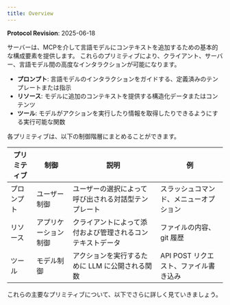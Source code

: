 ```yaml
---
title: Overview
---
```


<Info>**Protocol Revision**: 2025-06-18</Info>

サーバーは、MCPを介して言語モデルにコンテキストを追加するための基本的な構成要素を提供します。
これらのプリミティブにより、クライアント、サーバー、言語モデル間の高度なインタラクションが可能になります。

- **プロンプト**: 言語モデルのインタラクションをガイドする、定義済みのテンプレートまたは指示
- **リソース**: モデルに追加のコンテキストを提供する構造化データまたはコンテンツ
- **ツール**: モデルがアクションを実行したり情報を取得したりできるようにする実行可能な関数

各プリミティブは、以下の制御階層にまとめることができます。

| プリミティブ | 制御 | 説明 | 例 |
| --------- | ---------------------- | -------------------------------------------------- | ------------------------------- |
| プロンプト | ユーザー制御 | ユーザーの選択によって呼び出される対話型テンプレート | スラッシュコマンド、メニューオプション |
| リソース | アプリケーション制御 | クライアントによって添付および管理されるコンテキストデータ | ファイルの内容、git 履歴 |
| ツール | モデル制御 | アクションを実行するために LLM に公開される関数 | API POST リクエスト、ファイル書き込み |

これらの主要なプリミティブについて、以下でさらに詳しく見ていきましょう。

<CardGroup cols={3}>
  <Card
    title="Prompts"
    icon="message"
    href="/specification/2025-06-18/server/prompts"
  />
  <Card
    title="Resources"
    icon="file-lines"
    href="/specification/2025-06-18/server/resources"
  />
  <Card
    title="Tools"
    icon="wrench"
    href="/specification/2025-06-18/server/tools"
  />
</CardGroup>
